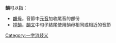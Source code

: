 
'''韻'''可以指：
* [[韻母|韻母]]，音節中[[元音|元音]]加收尾音的部份
* [[押韻|押韻]]，[[韻文|韻文]]中句子結尾使用韻母相同或相近的音節
{{disambig}}

[[Category:一字消歧义|Category:一字消歧义]]